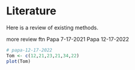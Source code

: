 # Literature

Here is a review of existing methods.


more review ftn
Papa 7-17-2021
Papa 12-17-2022
```r
# papa-12-17-2022
Tom <- c(12,21,23,21,34,22)
plot(Tom)
```
